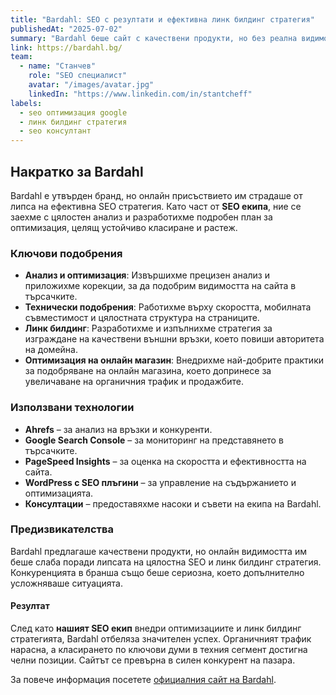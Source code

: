 ```yaml
---
title: "Bardahl: SEO с резултати и ефективна линк билдинг стратегия"
publishedAt: "2025-07-02"
summary: "Bardahl беше сайт с качествени продукти, но без реална видимост. Като част от SEO екипа, променихме това с ефективна линк билдинг стратегия."
link: https://bardahl.bg/
team:
  - name: "Станчев"
    role: "SEO специалист"
    avatar: "/images/avatar.jpg"
    linkedIn: "https://www.linkedin.com/in/stantcheff"
labels:
  - seo оптимизация google
  - линк билдинг стратегия
  - seo консултант
---
```


<section>
  <h2>Накратко за Bardahl</h2>

  <p>
    Bardahl е утвърден бранд, но онлайн присъствието им страдаше от липса на ефективна SEO стратегия. Като част от <strong>SEO екипа</strong>, ние се заехме с цялостен анализ и разработихме подробен план за оптимизация, целящ устойчиво класиране и растеж.
  </p>

  <h3>Ключови подобрения</h3>

  <ul>
    <li>
      <strong>Анализ и оптимизация</strong>: Извършихме прецизен анализ и приложихме корекции, за да подобрим видимостта на сайта в търсачките.
    </li>
    <li>
      <strong>Технически подобрения</strong>: Работихме върху скоростта, мобилната съвместимост и цялостната структура на страниците.
    </li>
    <li>
      <strong>Линк билдинг</strong>: Разработихме и изпълнихме стратегия за изграждане на качествени външни връзки, което повиши авторитета на домейна.
    </li>
    <li>
      <strong>Оптимизация на онлайн магазин</strong>: Внедрихме най-добрите практики за подобряване на онлайн магазина, което допринесе за увеличаване на органичния трафик и продажбите.
    </li>
  </ul>

  <h3>Използвани технологии</h3>

  <ul>
    <li><strong>Ahrefs</strong> – за анализ на връзки и конкуренти.</li>
    <li><strong>Google Search Console</strong> – за мониторинг на представянето в търсачките.</li>
    <li><strong>PageSpeed Insights</strong> – за оценка на скоростта и ефективността на сайта.</li>
    <li><strong>WordPress с SEO плъгини</strong> – за управление на съдържанието и оптимизацията.</li>
    <li><strong>Консултации</strong> – предоставяхме насоки и съвети на екипа на Bardahl.</li>
  </ul>

  <h3>Предизвикателства</h3>

  <p>
    Bardahl предлагаше качествени продукти, но онлайн видимостта им беше слаба поради липсата на цялостна SEO и линк билдинг стратегия. Конкуренцията в бранша също беше сериозна, което допълнително усложняваше ситуацията.
  </p>

  <h4>Резултат</h4>

  <p>
    След като <strong>нашият SEO екип</strong> внедри оптимизациите и линк билдинг стратегията, Bardahl отбеляза значителен успех. Органичният трафик нарасна, а класирането по ключови думи в техния сегмент достигна челни позиции. Сайтът се превърна в силен конкурент на пазара.
  </p>

  <p>
    За повече информация посетете <a href="https://bardahl.bg/" target="_blank" rel="noopener noreferrer">официалния сайт на Bardahl</a>.
  </p>
</section>

